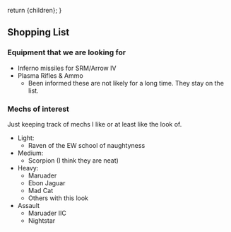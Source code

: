   return <Framework>{children}</Framework>;
}

## Shopping List

### Equipment that we are looking for

- Inferno missiles for SRM/Arrow IV
- Plasma Rifles & Ammo
  - Been informed these are not likely for a long time. They stay on the list.

### Mechs of interest

Just keeping track of mechs I like or at least like the look of.

- Light:
  - Raven of the EW school of naughtyness
- Medium:
  - Scorpion (I think they are neat)
- Heavy:
  - Maruader
  - Ebon Jaguar
  - Mad Cat
  - Others with this look
- Assault
  - Maruader IIC
  - Nightstar
